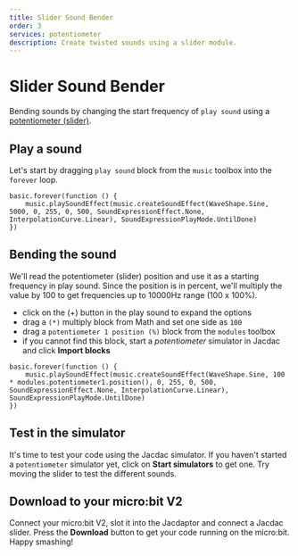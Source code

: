 ```yaml
---
title: Slider Sound Bender
order: 3
services: potentiometer
description: Create twisted sounds using a slider module.
---
```


# Slider Sound Bender

Bending sounds by changing the start frequency of `play sound` using a [potentiometer (slider)](/clients/makecode/extensions/slider).

## Play a sound

Let's start by dragging `play sound` block from the `music` toolbox into the `forever` loop.

```blocks
basic.forever(function () {
    music.playSoundEffect(music.createSoundEffect(WaveShape.Sine, 5000, 0, 255, 0, 500, SoundExpressionEffect.None, InterpolationCurve.Linear), SoundExpressionPlayMode.UntilDone)
})
```

## Bending the sound

We'll read the potentiometer (slider) position and use it as a starting frequency in play sound.
Since the position is in percent, we'll multiply the value by 100 to get frequencies up to 10000Hz range (100 x 100%).

-   click on the (+) button in the play sound to expand the options
-   drag a `(*)` multiply block from Math and set one side as `100`
-   drag a `potentiometer 1 position (%)` block from the `modules` toolbox
-   if you cannot find this block, start a _potentiometer_ simulator in Jacdac and click **Import blocks**

```blocks
basic.forever(function () {
    music.playSoundEffect(music.createSoundEffect(WaveShape.Sine, 100 * modules.potentiometer1.position(), 0, 255, 0, 500, SoundExpressionEffect.None, InterpolationCurve.Linear), SoundExpressionPlayMode.UntilDone)
})
```

## Test in the simulator

It's time to test your code using the Jacdac simulator. If you haven't started a `potentiometer` simulator yet,
click on **Start simulators** to get one.
Try moving the slider to test the different sounds.

## Download to your micro:bit V2

Connect your micro:bit V2, slot it into the Jacdaptor and connect a Jacdac slider.
Press the **Download** button to get your code running on the micro:bit. Happy smashing!